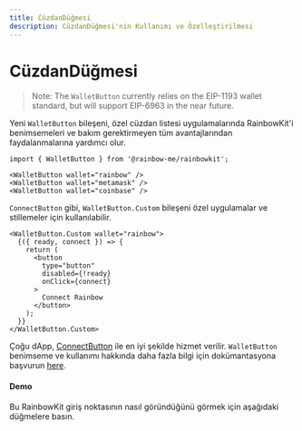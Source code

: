```yaml
---
title: CüzdanDüğmesi
description: CüzdanDüğmesi'nin Kullanımı ve Özelleştirilmesi
---
```


# CüzdanDüğmesi

> Note: The `WalletButton` currently relies on the EIP-1193 wallet standard, but will support EIP-6963 in the near future.

Yeni `WalletButton` bileşeni, özel cüzdan listesi uygulamalarında RainbowKit'i benimsemeleri ve bakım gerektirmeyen tüm avantajlarından faydalanmalarına yardımcı olur.

```tsx
import { WalletButton } from '@rainbow-me/rainbowkit';

<WalletButton wallet="rainbow" />
<WalletButton wallet="metamask" />
<WalletButton wallet="coinbase" />
```

`ConnectButton` gibi, `WalletButton.Custom` bileşeni özel uygulamalar ve stillemeler için kullanılabilir.

```tsx
<WalletButton.Custom wallet="rainbow">
  {({ ready, connect }) => {
    return (
      <button
        type="button"
        disabled={!ready}
        onClick={connect}
      >
        Connect Rainbow
      </button>
    );
  }}
</WalletButton.Custom>
```

Çoğu dApp, [ConnectButton](https://www.rainbowkit.com/docs/connect-button) ile en iyi şekilde hizmet verilir. `WalletButton` benimseme ve kullanımı hakkında daha fazla bilgi için dokümantasyona başvurun [here](https://www.rainbowkit.com/docs/wallet-button).

#### Demo

Bu RainbowKit giriş noktasının nasıl göründüğünü görmek için aşağıdaki düğmelere basın.

<WalletButtonDemo />
